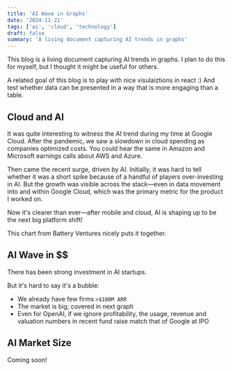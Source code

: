 ```yaml
---
title: 'AI Wave in Graphs'
date: '2024-11-21'
tags: ['ai', 'cloud', 'technology']
draft: false
summary: 'A living document capturing AI trends in graphs'
---
```


This blog is a living document capturing AI trends in graphs. I plan to do this for myself, but I thought it might be useful for others.

A related goal of this blog is to play with nice visulaiztions in react :) And test whether data can be presented in a way that is more engaging than a table.

## Cloud and AI

It was quite interesting to witness the AI trend during my time at Google Cloud. After the pandemic, we saw a slowdown in cloud spending as companies optimized costs. You could hear the same in Amazon and Microsoft earnings calls about AWS and Azure.

Then came the recent surge, driven by AI. Initially, it was hard to tell whether it was a short spike because of a handful of players over-investing in AI. But the growth was visible across the stack—even in data movement into and within Google Cloud, which was the primary metric for the product I worked on.

Now it's clearer than ever—after mobile and cloud, AI is shaping up to be the next big platform shift!

<CloudRevenue />

This chart from Battery Ventures nicely puts it together.

## AI Wave in $$

There has been strong investment in AI startups.

But it's hard to say it's a bubble:

- We already have few firms `>$100M ARR`
- The market is big; covered in next graph
- Even for OpenAI, if we ignore profitability, the usage, revenue and valuation numbers in recent fund raise match that of Google at IPO

<InvestmentMetrics />

## AI Market Size

Coming soon!
